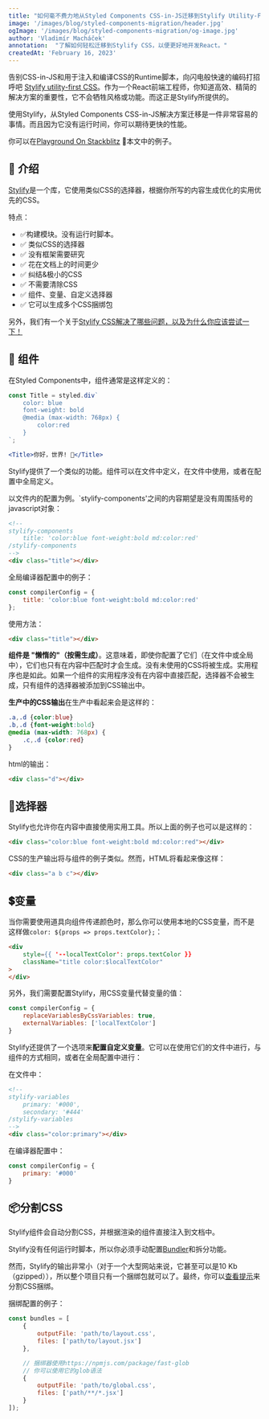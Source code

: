 ```yaml
---
title: "如何毫不费力地从Styled Components CSS-in-JS迁移到Stylify Utility-First CSS以获得更好的React开发。"
image: '/images/blog/styled-components-migration/header.jpg'
ogImage: '/images/blog/styled-components-migration/og-image.jpg'
author: 'Vladimír Macháček'
annotation:  "了解如何轻松迁移到Stylify CSS，以便更好地开发React。"
createdAt: 'February 16, 2023'
---
```


告别CSS-in-JS和用于注入和编译CSS的Runtime脚本，向闪电般快速的编码打招呼吧
[Stylify utility-first CSS](/)。作为一个React前端工程师，你知道高效、精简的解决方案的重要性，它不会牺牲风格或功能。而这正是Stylify所提供的。

使用Stylify，从Styled Components CSS-in-JS解决方案迁移是一件非常容易的事情。而且因为它没有运行时间，你可以期待更快的性能。

你可以在[Playground On Stackblitz](https://stackblitz.com/edit/stylify-styled-components-migration?file=package.json,src%2FApp.jsx,README.MD,src%2Fmain.jsx) 🚀本文中的例子。

## 💎 介绍
[Stylify](/)是一个库，它使用类似CSS的选择器，根据你所写的内容生成优化的实用优先的CSS。

特点：
- ✅构建模块。没有运行时脚本。
- ✅ 类似CSS的选择器
- ✅ 没有框架需要研究
- ✅ 花在文档上的时间更少
- ✅ 纠结&极小的CSS
- ✅ 不需要清除CSS
- ✅ 组件、变量、自定义选择器
- ✅ 它可以生成多个CSS捆绑包

另外，我们有一个关于[Stylify CSS解决了哪些问题，以及为什么你应该尝试一下！](/zh/docs/get-started/why-stylify-css)

## 🔗 组件
在Styled Components中，组件通常是这样定义的：
```jsx
const Title = styled.div`
	color: blue
	font-weight: bold
	@media (max-width: 768px) {
		color:red
	}
`;

<Title>你好，世界! 🎉</Title>
```

Stylify提供了一个类似的功能。组件可以在文件中定义，在文件中使用，或者在配置中全局定义。

以文件内的配置为例。`stylify-components'之间的内容期望是没有周围括号的javascript对象：
```html
<!--
stylify-components
	title: 'color:blue font-weight:bold md:color:red'
/stylify-components
-->
<div class="title"></div>
```

全局编译器配置中的例子：
```javascript
const compilerConfig = {
	title: 'color:blue font-weight:bold md:color:red'
};
```

使用方法：
```html
<div class="title"></div>
```

**组件是 "懒惰的"（按需生成）**。这意味着，即使你配置了它们（在文件中或全局中），它们也只有在内容中匹配时才会生成。没有未使用的CSS将被生成。实用程序也是如此。如果一个组件的实用程序没有在内容中直接匹配，选择器不会被生成，只有组件的选择器被添加到CSS输出中。

**生产中的CSS输出**在生产中看起来会是这样的：
```css
.a,.d {color:blue}
.b,.d {font-weight:bold}
@media (max-width: 768px) {
	.c,.d {color:red}
}
```

html的输出：
```html
<div class="d"></div>
```

## 🎯选择器
Stylify也允许你在内容中直接使用实用工具。所以上面的例子也可以是这样的：

```html
<div class="color:blue font-weight:bold md:color:red"></div>
```

CSS的生产输出将与组件的例子类似。然而，HTML将看起来像这样：
```html
<div class="a b c"></div>
```

## 💲变量
当你需要使用道具向组件传递颜色时，那么你可以使用本地的CSS变量，而不是这样做`color: ${props => props.textColor};`：

```html
<div
	style={{ '--localTextColor': props.textColor }}
	className="title color:$localTextColor"
>
</div>
```

另外，我们需要配置Stylify，用CSS变量代替变量的值：

```javascript
const compilerConfig = {
	replaceVariablesByCssVariables: true,
	externalVariables: ['localTextColor']
}
```

Stylify还提供了一个选项来**配置自定义变量**。它可以在使用它们的文件中进行，与组件的方式相同，或者在全局配置中进行：

在文件中：
```html
<!--
stylify-variables
	primary: '#000',
	secondary: '#444'
/stylify-variables
-->
<div class="color:primary"></div>
```

在编译器配置中：
```javascript
const compilerConfig = {
	primary: '#000'
}
```

## 📦分割CSS
Stylify组件会自动分割CSS，并根据渲染的组件直接注入到文档中。

Stylify没有任何运行时脚本，所以你必须手动配置[Bundler](/zh/docs/bundler)和拆分功能。

然而，Stylify的输出非常小（对于一个大型网站来说，它甚至可以是10 Kb（gzipped）），所以整个项目只有一个捆绑包就可以了。最终，你可以[查看提示](/zh/docs/get-started/best-practices#splitting-css)来分割CSS捆绑。

捆绑配置的例子：
```javascript
const bundles = [
	{
		outputFile: 'path/to/layout.css',
		files: ['path/to/layout.jsx']
	},

	// 捆绑器使用https://npmjs.com/package/fast-glob
	// 你可以使用它的glob语法
	{
		outputFile: 'path/to/global.css',
		files: ['path/**/*.jsx']
	}
]);
```
